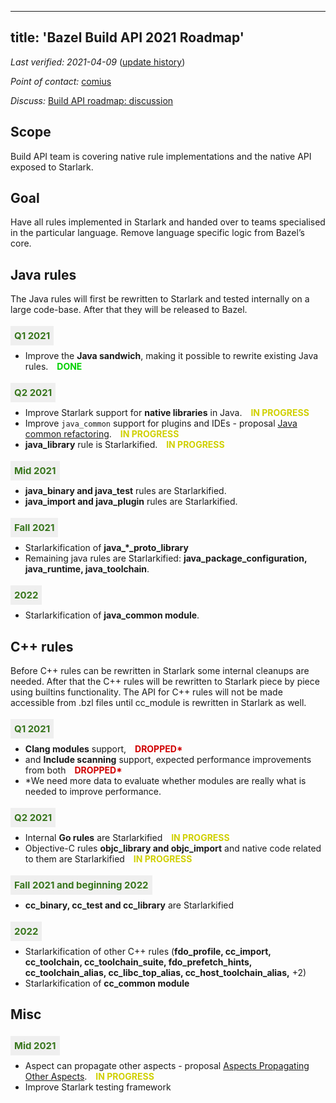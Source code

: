 <style>
  .padbottom { padding-bottom: 10px; }
  .etabox {
    background: #EFEFEF;
    color: #38761D;
    font-size: 15px;
    font-weight: bold;
    display: inline;
    padding: 6px;
    margin-right: 10px;
  }
  .donestatus {
    color: #00D000;
    font-weight: bold;
    padding-left: 10px;
  }
  .droppedstatus {
    color: #D00000;
    font-weight: bold;
    padding-left: 10px;
  }
  .inprogressstatus {
    color: #D0D000;
    font-weight: bold;
    padding-left: 10px;
  }
</style>
---
title: 'Bazel Build API 2021 Roadmap'
---


*Last verified: 2021-04-09*
([update history](https://github.com/bazelbuild/bazel-website/commits/master/roadmaps/build-api.md))

*Point of contact:* [comius](https://github.com/comius)

*Discuss:*
[Build API roadmap: discussion](https://github.com/bazelbuild/bazel/issues/13008)

## Scope

Build API team is covering native rule implementations and the native API
exposed to Starlark.

## Goal

Have all rules implemented in Starlark and handed over to teams specialised in
the particular language. Remove language specific logic from Bazel’s core.

## Java rules

The Java rules will first be rewritten to Starlark and tested internally on a
large code-base. After that they will be released to Bazel.

<div class="padbottom"></div>
<span class="etabox">Q1 2021</span>

*   Improve the **Java sandwich**, making it possible to rewrite existing Java
    rules. <span class="donestatus">DONE</span>

<div class="padbottom"></div>
<span class="etabox">Q2 2021</span>

*   Improve Starlark support for **native libraries** in Java.
    <span class="inprogressstatus">IN PROGRESS</span>
*   Improve <code>java_common</code> support for plugins and IDEs - proposal
    [Java common refactoring](https://docs.google.com/document/d/10isTEK5W9iCPp4BIyGBrLY5iti3Waaam6EeGVSjq3r8/edit).
    <span class="inprogressstatus">IN PROGRESS</span>
*   **java_library** rule is Starlarkified. <span class="inprogressstatus">IN
    PROGRESS</span>

<div class="padbottom"></div>
<span class="etabox">Mid 2021</span>

*   **java_binary and java_test** rules are Starlarkified.
*   **java_import and java_plugin** rules are Starlarkified.

<div class="padbottom"></div>
<span class="etabox">Fall 2021</span>

*   Starlarkification of **java_\*_proto_library**
*   Remaining java rules are Starlarkified: **java_package_configuration,
    java_runtime, java_toolchain**.

<div class="padbottom"></div>
<span class="etabox">2022</span>

*   Starlarkification of **java_common module**.

## C++ rules

Before C++ rules can be rewritten in Starlark some internal cleanups are needed.
After that the C++ rules will be rewritten to Starlark piece by piece using
builtins functionality. The API for C++ rules will not be made accessible from
.bzl files until cc_module is rewritten in Starlark as well.

<div class="padbottom"></div>
<span class="etabox">Q1 2021</span>

*   **Clang modules** support, <span class="droppedstatus">DROPPED*</span>
*   and **Include scanning** support, expected performance improvements from
    both <span class="droppedstatus">DROPPED*</span>
*   *We need more data to evaluate whether modules are really what is needed to
    improve performance.

<div class="padbottom"></div>
<span class="etabox">Q2 2021</span>

*   Internal **Go rules** are Starlarkified <span class="inprogressstatus">IN
    PROGRESS</span>
*   Objective-C rules **objc_library and objc_import** and native code related
    to them are Starlarkified <span class="inprogressstatus">IN PROGRESS</span>

<div class="padbottom"></div>
<span class="etabox">Fall 2021 and beginning 2022</span>

*   **cc_binary, cc_test and cc_library** are Starlarkified

<div class="padbottom"></div>
<span class="etabox">2022</span>

*   Starlarkification of other C++ rules (**fdo_profile, cc_import,
    cc_toolchain, cc_toolchain_suite, fdo_prefetch_hints, cc_toolchain_alias,
    cc_libc_top_alias, cc_host_toolchain_alias,** +2)
*   Starlarkification of **cc_common module**

## Misc

<div class="padbottom"></div>
<span class="etabox">Mid 2021</span>

*   Aspect can propagate other aspects - proposal
    [Aspects Propagating Other Aspects](https://docs.google.com/document/d/1fVNyskIgMoiNeOOGt57LdDmEkAShkYUKYQTkf5yD1fA/edit).
    <span class="inprogressstatus">IN PROGRESS</span>
*   Improve Starlark testing framework
